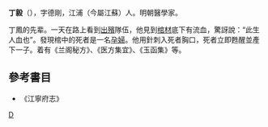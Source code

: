 {{他用
|subject=明朝醫學家
|other=同名或類似名的其它條目描述
|丁毅
}}

'''丁毅'''（{{bd|?||?|}}），字德剛，江浦（今屬江蘇）人。明朝醫學家。

丁鳳的先辈。一天在路上看到[[出殯|出殯]]隊伍，他見到[[棺材|棺材]]底下有流血，驚訝說：“此生人血也”。發現棺中的死者是一名[[孕婦|孕婦]]。他用針刺入死者胸口，死者立即甦醒並產下一子。着有《兰阁秘方》、《医方集宜》、《玉函集》等。

==參考書目==
*《江寧府志》

[[category:明朝醫學家|D]]